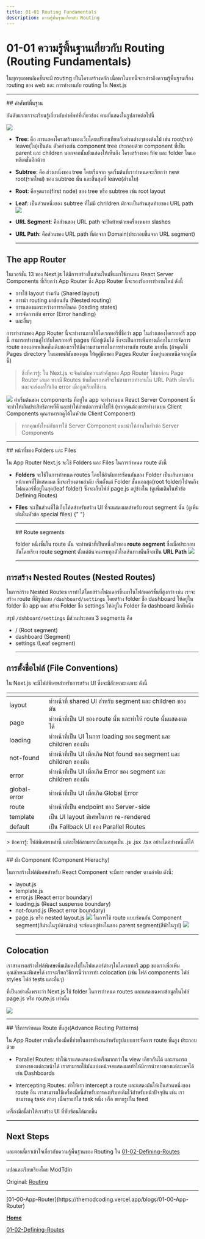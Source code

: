 ```yaml
---
title: 01-01 Routing Fundamentals
description: ความรู้พื้นฐานเกี่ยวกับ Routing
---
```


# 01-01 ความรู้พื้นฐานเกี่ยวกับ Routing (Routing Fundamentals)

ในทุกๆแอพพลิเคชั่นจะมี routing เป็นโครงสร้างหลัก เนื้อหาในบทนี้จะกล่าวถึงความรู้พื้นฐานเรื่อง routing ของ web และ การทำงานกับ routing ใน Next.js

<hr />
## คำศัพท์พื้นฐาน

อันดับแรกเราจะเรียนรู้เกี่ยวกับคำศัพท์ที่เกี่ยวข้อง ตามที่แสดงในรูปภาพต่อไปนี้

![](/01-01-img/terminology-component-tree.avif)

- **Tree**: คือ การแสดงโครงสร้างของเว็บโดยเปรียบเทียบกับส่วนต่างๆของต้นไม้ เช่น root(ราก) leave(ใบ)เป็นต้น ตัวอย่างเช่น component tree ประกอบด้วย component ที่เป็น parent และ children นอกจากนั้นยังแสดงให้เห็นถึง โครงสร้างของ file และ folder ในแอพลิเคชั่นอีกด้วย

- **Subtree**: คือ ส่วนหนึ่งของ tree โดยเริ่มจาก จุดเริ่มต้นที่เรากำหนดจะเรียกว่า new root(รากใหม่) ของ subtree นั้น และสิ้นสุดที่ leave(ส่วนใบ)
- **Root**: คือจุดแรก(first node) ของ tree หรือ subtree เช่น root layout
- **Leaf**: เป็นส่วนหนึ่งของ subtree ที่ไม่มี chrildren มักจะเป็นส่วนสุดท้ายของ URL path
  ![](/01-01-img/terminology-url-anatomy.avif)
- **URL Segment**: คือส่วนของ URL path จะปิดท้ายด้วยเครื่องหมาย slashes
- **URL Path**: คือส่วนของ URL path ที่ต่อจาก Domain(ประกอบขึ้นจาก URL segment)
  <hr />

## The app Router

ในเวอร์ชั่น 13 ของ Next.js ได้มีการสร้างชิ้้นส่วนใหม่ขึ้นมาใช้งานบน React Server Components ที่เรียกว่า App Router
ซึ่ง App Router นี้จะรองรับการทำงานใหม่ ดังนี้

- การใช้ layout ร่วมกัน (Shared layout)
- การนำ routing มาซ้อนกัน (Nested routing)
- การแสดงผลระหว่างการรอโหลด (loading states)
- การจัดการกับ error (Error handling)
- และอื่นๆ

การทำงานของ App Router นี้จะทำงานภายใต้ไดเรกทอรีที่ชื่อว่า app
ในส่วนของไดเรกทอรี่ app นี้ สามารถทำงานคู่ไปกับไดเรกทอรี pages ที่มีอยู่เดิมได้ ซึ่งจะเป็นการเพิ่มทางเลือกในการจัดการ route ของแอพพลิเคชั่นเดิมของเราให้มีความสามารถในการทำงานกับ route มากขึ้น (ถ้าคุณใช้ Pages directory ในแอพพลิชันของคุณ ให้ดูคู่มือของ Pages Router ซึ่งอยู่นอกเหนือจากคู่มือนี้)

> สิ่งที่ควรรู้: ใน Next.js จะจัดลำดับความสำคัญของ App Router ให้มาก่อน Page Router เสมอ
> หากมี Routes ข้ามไดเรกทอรีจะไม่สามารถทำงานใน URL Path เดียวกัน และจะส่งผลให้เกิด error เมื่อถูกเรียกใช้งาน

![](/01-01-img/next-router-directories.avif)
ค่าเริ่มต้นของ components ที่อยู่ใน app จะทำงานบน React Server Component ซึ่งจะทำให้เกิดประสิทธิภาพที่ดี และทำให้ง่ายต่อการนำไปใช้ (หากคุณต้องการทำงานบน Client Components คุณสามารถดูได้ในหัวข้อ Client Component)

> หากคุณยังใหม่กับการใช้ Server Component แนะนำให้อ่านในหัวข้อ Server Components

<hr />
## หน้าที่ของ Folders และ Files

ใน App Router Next.js จะใช้ Folders และ Files ในการกำหนด route
ดังนี้

- **Folders** จะใช้ในการกำหนด routes โดยใช้ลำดับการซ้อนกันของ Folder
  เป็นเส้นทางของหน้าเพจที่ใช้แสดงผล ซึ่งจะเรียงตามลำดับ เริ่มตั้งแต่ Folder ชั้นนอกสุด(root
  folder)ไปจนถึงโฟลเดอร์ที่อยู่ในสุด(leaf folder) ซึ่งจะเก็บไฟล์ page.js อยู่ข้างใน
  (ดูเพิ่มเติมในหัวข้อ Defining Routes)

- **Files** จะเป็นส่วนที่ใช้เก็บโค้ดสำหรับสร้าง
  UI ที่จะแสดงผลสำหรับ rout segment นั้น (ดูเพิ่มเติมในหัวข้อ special files)
  {" "}

  <hr />
  ## Route segments

  folder หนึ่งชั้นใน route นั้น จะทำหน้าที่เป็นหนึ่งตัวของ **route segment** ซึ่งเมื่อประกอบกันโดยเรียง route segment ตั้งแต่ต้นจนครบทุกตัวในเส้นทางนั้นก็จะเป็น
  **URL Path**
  ![](/01-01-img/route-segments-to-path-segments.avif)

  <hr />

## การสร้าง Nested Routes (Nested Routes)

ในการสร้าง Nested Routes เราทำได้โดยสร้างโฟลเดอร์ขึ้นมาในโฟล์เดอร์ชั้นที่สูงกว่า เช่น เราจะสร้าง route ที่มีรูปแบบ `/dashboard/settings` โดยสร้าง folder ชื่อ dashboard ให้อยู่ใน folder ชื่อ app และ สร้าง Folder ชื่อ settings ให้อยู่ใน Folder ชื่อ dashboard อีกทีหนึ่ง

สรุป `/dshboard/settings` มีส่วนประกอบ 3 segments คือ

- / (Root segment)
- dashboard (Segment)
- settings (Leaf segment)
  <hr />

## การตั้งชื่อไฟล์ (File Conventions)

ใน Next.js จะมีไฟล์พิเศษสำหรับการสร้าง UI ซึ่งจะมีลักษณะเฉพาะ ดังนี้

<table>
  <thead>
    <tr>
      <th></th>
      <th></th>
      <th></th>
    </tr>
  </thead>
  <tbody>
    <tr>
      <td>layout</td>
      <td>ทำหน้าที่ shared UI สำหรับ segment และ children ของมัน</td>
    </tr>
    <tr>
      <td>page</td>
      <td>ทำหน้าที่เป็น UI ของ route นั้น และทำให้ route นั้นแสดงผลได้</td>
    </tr>
    <tr>
      <td>loading</td>
      <td>ทำหน้าที่เป็น UI ในการ loading ของ segment และ children ของมัน</td>
    </tr>
    <tr>
      <td>not-found</td>
      <td>
        ทำหน้าที่เป็น UI เมื่อเกิด Not found ของ segment และ children ของมัน
      </td>
    </tr>
    <tr>
      <td>error</td>
      <td>ทำหน้าที่เป็น UI เมื่อเกิด Error ของ segment และ children ของมัน</td>
    </tr>
    <tr>
      <td>global-error</td>
      <td>ทำหน้าที่เป็น UI เมื่อเกิด Global Error</td>
    </tr>
    <tr>
      <td>route</td>
      <td>ทำหน้าที่เป็น endpoint ของ Server-side</td>
    </tr>
    <tr>
      <td>template</td>
      <td>เป็น UI layout พิเศษในการ re-rendered</td>
    </tr>
    <tr>
      <td>default</td>
      <td>เป็น Fallback UI ของ Parallel Routes</td>
    </tr>
  </tbody>
</table>
> ข้อควรรู้: ไฟล์พิเศษเหล่านี้ แต่ละไฟล์สามารถมีนามสกุลเป็น .js .jsx .tsx อย่างใดอย่างหนึ่งก็ได้
<hr />
## ผัง Component (Component Hierachy)

ในการสร้างไฟล์พิเศษสำหรับ React Component จะมีการ render ตามลำดับ ดังนี้:

- layout.js
- template.js
- error.js (React error boundary)
- loading.js (React suspense boundary)
- not-found.js (React error boundary)
- page.js หรือ nested layout.js
  ![](/01-01-img/file-conventions-component-hierarchy.avif)
  ในการใช้ route แบบซ้อนกัน Component segment(สีม่วงในรูปด้านล่าง) จะซ้อนอยู่ข้างในของ parent segment(สีฟ้าในรูป)
  ![](/01-01-img/nested-file-conventions-component-hierarchy.avif)
  <hr />

## Colocation

เราสามารถสร้างไฟล์พิเศษเพิ่มเติมลงไปในโฟลเดอร์ต่างๆในไดเรกทอรี app ของเราเพื่อเพิ่มคุณลักษณะพิเศษได้ เราจะเรียกวิธีการนี้ว่าการทำ colocation (เช่น ไฟล์ components ไฟล์ styles ไฟล์ tests และอื่นๆ)

ที่เป็นอย่างนี้เพราะว่า Next.js ใช้ folder ในการกำหนด routes และแสดงเฉพาะข้อมูลในไฟล์ page.js หรือ route.js เท่านั้น

![](/01-01-img/project-organization-colocation.avif)

<hr />
## วิธีการกำหนด Route ขั้นสูง(Advance Routing Patterns)

ใน App Router เรามีเครื่องมือที่ช่วยในการทำงานสำหรับรูปแบบการจัดการ route ขั้นสูง ประกอบด้วย

- Parallel Routes: ทำให้เราแสดงสองหน้าหรือมากกว่าใน view เดียวกันได้ และสามารถนำทางของแต่ละหน้าได้ เราสามารถใช้มันแบ่งหน้าจอแสดงผลทำให้มีการนำทางของแต่ละเพจได้ เช่น Dashboards

- Intercepting Routes: ทำให้เรา intercept a route และแสดงมันให้เป็นส่วนหนึ่งของ route อื่น เราสามารถใช้เครื่องมือนี้สำหรับการคงบริบทเดิมไว้สำหรับหน้าปัจจุบัน เช่น เราสามารถดู task ต่างๆ เมื่อเราแก้ไข task หนึ่ง หรือ ขยายรูปใน feed

เครื่องมือนี้ทำให้เราสร้าง UI ที่ซับซ้อนได้มากขึ้น

<hr />

## Next Steps

และตอนนี้เราเข้าใจเกี่ยวกับความรู้พื้นฐานของ Routing ใน [01-02-Defining-Routes](https://themodcoding.vercel.app/blogs/01-02-Defining-Routes)

<hr />
แปลและเรียบเรียงโดย ModTdin

Original: [Routing](https://nextjs.org/docs/app/building-your-application/routing)

<hr />
[01-00-App-Router](https://themodcoding.vercel.app/blogs/01-00-App-Router)

[**Home**](/)

[01-02-Defining-Routes](https://themodcoding.vercel.app/blogs/01-02-Defining-Routes)
